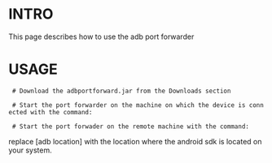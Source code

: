 =INTRO=

This page describes how to use the adb port forwarder

=USAGE=

  # Download the adbportforward.jar from the Downloads section

  # Start the port forwarder on the machine on which the device is connected with the command: 

{{{java -jar adbportforward.jar server adblocation=[adb location]}}}

  # Start the port forwader on the remote machine with the command:

{{{java -jar adbportforward.jar client adblocation=[adb location] remotehost=[ip of machine to which android device is connected]}}}

replace [adb location] with the location where the android sdk is located on your system.